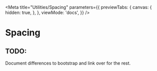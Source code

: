 
<Meta
  title="Utilities/Spacing"
  parameters={{
    previewTabs: {
      canvas: {
        hidden: true,
      },
    },
    viewMode: 'docs',
  }}
/>

# Spacing

<div className="alert alert-info">
  <h2 className="alert-heading">TODO:</h2>
  <p>Document differences to bootstrap and link over for the rest.</p>
</div>
